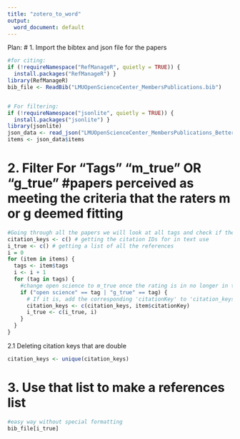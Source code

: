 ```yaml
---
title: "zotero_to_word"
output:
  word_document: default
---
```


Plan:
# 1. Import the bibtex and json file for the papers
```r
#for citing:
if (!requireNamespace("RefManageR", quietly = TRUE)) {
  install.packages("RefManageR") }
library(RefManageR)
bib_file <- ReadBib("LMUOpenScienceCenter_MembersPublications.bib")


# For filtering:
if (!requireNamespace("jsonlite", quietly = TRUE)) {
  install.packages("jsonlite") }
library(jsonlite)
json_data <- read_json("LMUOpenScienceCenter_MembersPublications_Better.json")
items <- json_data$items
```

# 2. Filter For "Tags" "m_true" OR "g_true" #papers perceived as meeting the criteria that the raters m or g deemed fitting
```r
#Going through all the papers we will look at all tags and check if they are m_true or g_true
citation_keys <- c() # getting the citation IDs for in text use
i_true <- c() # getting a list of all the references
i = 0
for (item in items) {
  tags <- item$tags
  i <- i + 1
  for (tag in tags) {
    #change open science to m_true once the rating is in no longer in testing phase
    if ("open science" == tag | "g_true" == tag) {
      # If it is, add the corresponding 'citationKey' to 'citation_keys'
      citation_keys <- c(citation_keys, item$citationKey)
      i_true <- c(i_true, i)
    }
  }
}
```
2.1 Deleting citation keys that are double
```r
citation_keys <- unique(citation_keys)
```

# 3. Use that list to make a references list
```r
#easy way without special formatting
bib_file[i_true]
```

